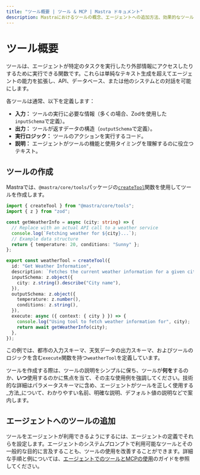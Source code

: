 ```yaml
---
title: "ツール概要 | ツール & MCP | Mastra ドキュメント"
description: Mastraにおけるツールの概念、エージェントへの追加方法、効果的なツール設計のベストプラクティスを理解しましょう。
---
```


# ツール概要

ツールは、エージェントが特定のタスクを実行したり外部情報にアクセスしたりするために実行できる関数です。これらは単純なテキスト生成を超えてエージェントの能力を拡張し、API、データベース、または他のシステムとの対話を可能にします。

各ツールは通常、以下を定義します：

- **入力：** ツールの実行に必要な情報（多くの場合、Zodを使用した`inputSchema`で定義）。
- **出力：** ツールが返すデータの構造（`outputSchema`で定義）。
- **実行ロジック：** ツールのアクションを実行するコード。
- **説明：** エージェントがツールの機能と使用タイミングを理解するのに役立つテキスト。

## ツールの作成

Mastraでは、`@mastra/core/tools`パッケージの[`createTool`](/reference/tools/create-tool)関数を使用してツールを作成します。

```typescript filename="src/mastra/tools/weatherInfo.ts" copy
import { createTool } from "@mastra/core/tools";
import { z } from "zod";

const getWeatherInfo = async (city: string) => {
  // Replace with an actual API call to a weather service
  console.log(`Fetching weather for ${city}...`);
  // Example data structure
  return { temperature: 20, conditions: "Sunny" };
};

export const weatherTool = createTool({
  id: "Get Weather Information",
  description: `Fetches the current weather information for a given city`,
  inputSchema: z.object({
    city: z.string().describe("City name"),
  }),
  outputSchema: z.object({
    temperature: z.number(),
    conditions: z.string(),
  }),
  execute: async ({ context: { city } }) => {
    console.log("Using tool to fetch weather information for", city);
    return await getWeatherInfo(city);
  },
});
```

この例では、都市の入力スキーマ、天気データの出力スキーマ、およびツールのロジックを含む`execute`関数を持つ`weatherTool`を定義しています。

ツールを作成する際は、ツールの説明をシンプルに保ち、ツールが**何を**するのか、**いつ**使用するのかに焦点を当て、その主な使用例を強調してください。技術的な詳細はパラメータスキーマに含め、エージェントがツールを正しく使用する_方法_について、わかりやすい名前、明確な説明、デフォルト値の説明などで案内します。

## エージェントへのツールの追加

ツールをエージェントが利用できるようにするには、エージェントの定義でそれらを設定します。エージェントのシステムプロンプトで利用可能なツールとその一般的な目的に言及することも、ツールの使用を改善することができます。詳細な手順と例については、[エージェントでのツールとMCPの使用](/docs/agents/using-tools-and-mcp#add-tools-to-an-agent)のガイドを参照してください。
